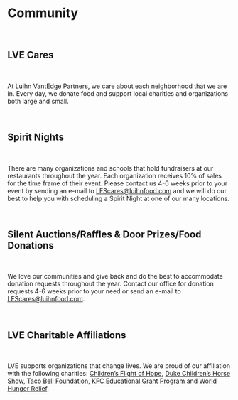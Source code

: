 # Community

<br />

## LVE Cares

<br />

At Luihn VantEdge Partners, we care about each neighborhood that we are in. Every day, we donate food and support local charities and organizations both large and small.

<br />

## Spirit Nights

<br />

There are many organizations and schools that hold fundraisers at our restaurants throughout the year. Each organization receives 10% of sales for the time frame of their event. Please contact us 4-6 weeks prior to your event by sending an e-mail to [LFScares@luihnfood.com](mailto:LFScares@luihnfood.com) and we will do our best to help you with scheduling a Spirit Night at one of our many locations.

<br />

## Silent Auctions/Raffles & Door Prizes/Food Donations

<br />

We love our communities and give back and do the best to accommodate donation requests throughout the year. Contact our office for donation requests 4-6 weeks prior to your need or send an e-mail to [LFScares@luihnfood.com](mailto:LFScares@luihnfood.com).

<br />

## LVE Charitable Affiliations

<br />

LVE supports organizations that change lives. We are proud of our affiliation with the following charities: [Children’s Flight of Hope](http://www.childrensflightofhope.org/), [Duke Children’s Horse Show](http://www.trianglefarms.com/duke-show), [Taco Bell Foundation](https://www.tacobellfoundation.org/), [KFC Educational Grant Program](https://kfcfoundation.org/) and [World Hunger Relief](https://www.wfpusa.org/organizations/yum-brands-foundation/).